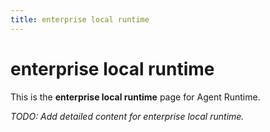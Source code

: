 ```yaml
---
title: enterprise local runtime
---
```


# enterprise local runtime

This is the **enterprise local runtime** page for Agent Runtime.

_TODO: Add detailed content for enterprise local runtime._
